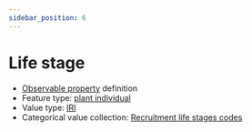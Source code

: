 ```yaml
---
sidebar_position: 6
---
```



# Life stage

- [Observable property](/viewers/dawe-vocabs?uri=https://linked.data.gov.au/def/test/dawe-cv/ce3fd96d-e68d-4b14-b3fd-27690c566440) definition
- Feature type: [plant individual](http://linked.data.gov.au/def/tern-cv/60d7edf8-98c6-43e9-841c-e176c334d270)
- Value type: [IRI](https://w3id.org/tern/ontologies/tern/IRI)
- Categorical value collection: [Recruitment life stages codes](/viewers/dawe-vocabs?uri=https://linked.data.gov.au/def/test/dawe-cv/322c2759-acc0-47f0-8ae6-f5d38359d835)

<Example protocolModule="recruitment-survivorship" observableProperty="https://linked.data.gov.au/def/test/dawe-cv/ce3fd96d-e68d-4b14-b3fd-27690c566440" />

